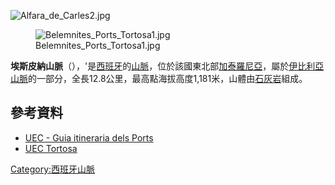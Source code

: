 [[Image:Alfara_de_Carles2.jpg|right]]
{{Coord|40|52|46.73|N|0|21|43.93|E|type:mountain_region:ES-CT|display=title}}

[[Image:Belemnites_Ports_Tortosa1.jpg|thumb]]

'''埃斯皮納山脈'''（{{lang-ca|Serra de l'Espina}}），'是[[西班牙|西班牙]]的[[山脈|山脈]]，位於該國東北部[[加泰羅尼亞|加泰羅尼亞]]，屬於[[伊比利亞山脈|伊比利亞山脈]]的一部分，全長12.8公里，最高點海拔高度1,181米，山體由[[石灰岩|石灰岩]]組成。

==參考資料==
*[https://web.archive.org/web/20110728141249/http://uectortosa.org/guia_itineraria_brull.pdf UEC - Guia itineraria dels Ports]
*[http://issuu.com/uectortosa/docs/guia_itineraria_del_port UEC Tortosa] {{Wayback|url=http://issuu.com/uectortosa/docs/guia_itineraria_del_port |date=20160312043747 }}

{{Spain-geo-stub}}
[[Category:西班牙山脈|Category:西班牙山脈]]
